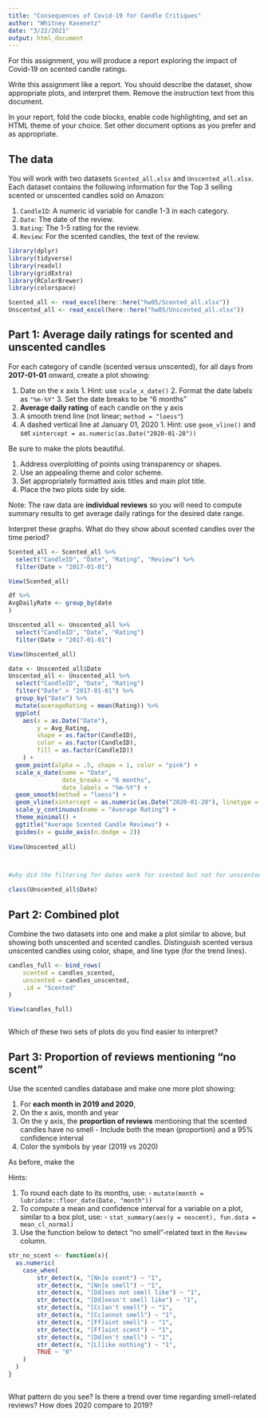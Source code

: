 ```yaml
---
title: "Consequences of Covid-19 for Candle Critiques"
author: "Whitney Kasenetz"
date: "3/22/2021"
output: html_document
---
```


For this assignment, you will produce a report exploring the impact of Covid-19 on scented candle ratings.

Write this assignment like a report.
You should describe the dataset, show appropriate plots, and interpret them.
Remove the instruction text from this document.

In your report, fold the code blocks, enable code highlighting, and set an HTML theme of your choice.
Set other document options as you prefer and as appropriate.


## The data

You will work with two datasets `Scented_all.xlsx` and `Unscented_all.xlsx`.
Each dataset contains the following information for the Top 3 selling scented or unscented candles sold on Amazon:
  
  1. `CandleID`: A numeric id variable for candle 1-3 in each category.
  2. `Date`: The date of the review.
  3. `Rating`: The 1-5 rating for the review.
  4. `Review`: For the scented candles, the text of the review.

```r
library(dplyr)
library(tidyverse)
library(readxl)
library(gridExtra)
library(RColorBrewer)
library(colorspace)

Scented_all <- read_excel(here::here("hw05/Scented_all.xlsx"))
Unscented_all <- read_excel(here::here("hw05/Unscented_all.xlsx"))
```


## Part 1: Average daily ratings for scented and unscented candles

For each category of candle (scented versus unscented), for all days from **2017-01-01** onward, create a plot showing:

  1. Date on the x axis
    1. Hint: use `scale_x_date()`
    2. Format the date labels as `"%m-%Y"`
    3. Set the date breaks to be "6 months"
  2. **Average daily rating** of each candle on the y axis
  3. A smooth trend line (not linear; `method = "loess"`)
  4. A dashed vertical line at January 01, 2020
    1. Hint: use `geom_vline()` and set `xintercept = as.numeric(as.Date("2020-01-20"))`
    
Be sure to make the plots beautiful.

  1. Address overplotting of points using transparency or shapes.
  2. Use an appealing theme and color scheme.
  3. Set appropriately formatted axis titles and main plot title.
  4. Place the two plots side by side.
  
Note: The raw data are **individual reviews** so you will need to compute summary results to get average daily ratings for the desired date range.

Interpret these graphs.
What do they show about scented candles over the time period?

```r
Scented_all <- Scented_all %>% 
  select("CandleID", "Date", "Rating", "Review") %>% 
  filter(Date > "2017-01-01")

View(Scented_all)

df %>% 
AvgDailyRate <- group_by(date
)

Unscented_all <- Unscented_all %>% 
  select("CandleID", "Date", "Rating")
  filter(Date > "2017-01-01")

View(Unscented_all)

date <- Unscented_all$Date
Unscented_all <- Unscented_all %>% 
  select("CandleID", "Date", "Rating")
  filter("Date" > "2017-01-01") %>% 
  group_by("Date") %>% 
  mutate(averageRating = mean(Rating)) %>% 
  ggplot(
    aes(x = as.Date("Date"),
        y = Avg_Rating,
        shape = as.factor(CandleID),
        color = as.factor(CandleID),
        fill = as.factor(CandleID))
    ) +
  geom_point(alpha = .5, shape = 1, color = "pink") +
  scale_x_date(name = "Date", 
               date_breaks = "6 months",
               date_labels = "%m-%Y") +
  geom_smooth(method = "loess") +
  geom_vline(xintercept = as.numeric(as.Date("2020-01-20"), linetype = "dashed")) +
  scale_y_continuous(name = "Average Rating") +
  theme_minimal() +
  ggtitle("Average Scented Candle Reviews") + 
  guides(x = guide_axis(n.dodge = 2))
  
View(Unscented_all)



#why did the filtering for dates work for scented but not for unscented? 

class(Unscented_all$Date)
```


## Part 2: Combined plot

Combine the two datasets into one and make a plot similar to above, but showing both unscented and scented candles.
Distinguish scented versus unscented candles using color, shape, and line type (for the trend lines).

```r
candles_full <- bind_rows(
	scented = candles_scented, 
	unscented = candles_unscented, 
	.id = "Scented"
)

View(candles_full)
```

```r

```

Which of these two sets of plots do you find easier to interpret?


## Part 3: Proportion of reviews mentioning "no scent"

Use the scented candles database and make one more plot showing:

  1. For **each month in 2019 and 2020**, 
  2. On the x axis, month and year
  3. On the y axis, the **proportion of reviews** mentioning that the scented candles have no smell
    - Include both the mean (proportion) and a 95% confidence interval
  4. Color the symbols by year (2019 vs 2020)

As before, make the 

Hints:

  1. To round each date to its months, use:
    - `mutate(month = lubridate::floor_date(Date, "month"))`
  2. To compute a mean and confidence interval for a variable on a plot, similar to a box plot, use:
    - `stat_summary(aes(y = noscent), fun.data = mean_cl_normal)`
  3. Use the function below to detect "no smell"-related text in the `Review` column.

```r
str_no_scent <- function(x){
  as.numeric(
  	case_when(
  		str_detect(x, "[Nn]o scent") ~ "1", 
  		str_detect(x, "[Nn]o smell") ~ "1",
  		str_detect(x, "[Dd]oes not smell like") ~ "1",
  		str_detect(x, "[Dd]oesn't smell like") ~ "1",
  		str_detect(x, "[Cc]an't smell") ~ "1",
  		str_detect(x, "[Cc]annot smell") ~ "1",
  		str_detect(x, "[Ff]aint smell") ~ "1",
  		str_detect(x, "[Ff]aint scent") ~ "1",
  		str_detect(x, "[Dd]on't smell") ~ "1",
  		str_detect(x, "[Ll]ike nothing") ~ "1",
  		TRUE ~ "0"
  	)
  )
}
```

```r

```

What pattern do you see?
Is there a trend over time regarding smell-related reviews? 
How does 2020 compare to 2019?
